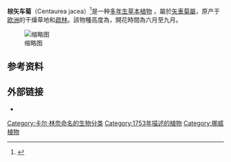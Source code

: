 {{Speciesbox
|image = Centaurea jacea 01.JPG
|image2 = Bombus lapidarius - Centaurea jacea - Keila.jpg
|genus = Centaurea
|species = jacea
|authority = [[Carl_Linnaeus|L.]]
}}'''棕矢车菊'''（Centaurea jacea）<ref name=BSBI07>{{cite web|title=BSBI List 2007|publisher=Botanical Society of Britain and Ireland |url=http://www.bsbi.org.uk/BSBIList2007.xls|format=xls|accessdate=2014-10-17|archiveurl=https://www.webcitation.org/6VqJ46atN?url=http://www.bsbi.org.uk/BSBIList2007.xls|archivedate=2015-01-25}}</ref>是一种[[多年生植物|多年生]][[草本植物|草本植物]] ，屬於[[矢車菊屬|矢車菊屬]]，原产于[[欧洲|欧洲]]的干燥草地和[[疏林|疏林]]。該物種高度為{{Convert|10|–|80|cm|0}}，開花時間為六月至九月。  

[[File:Centaurea_jacea_Knoopkruid.jpg|缩略图]]  

== 参考资料 ==
{{Reflist}}

== 外部链接 ==

* {{Commons category-inline|Centaurea jacea|''Centaurea jacea''}}      
{{Taxonbar|from=Q1130177}}
[[Category:卡尔·林奈命名的生物分类|Category:卡尔·林奈命名的生物分类]]
[[Category:1753年描述的植物|Category:1753年描述的植物]]
[[Category:挪威植物|Category:挪威植物]]
